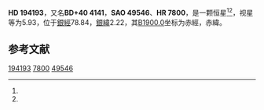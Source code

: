 {{Starbox begin
| name = HD 194193
}}
{{Starbox observe
| epoch = [[J2000.0|J2000.0]]
| constell = {{星座名待查}}<ref name=SIMBAD>{{cite web
 | url=http://simbad.u-strasbg.fr/simbad/sim-id?Ident=HR+7800
 | title=Pulsating variable Star
 | publisher=Centre de Données astronomiques de Strasbourg
 | work=SIMBAD
 | accessdate=2012-07-13
 | archive-date=2021-02-02
 | archive-url=https://web.archive.org/web/20210202102532/http://simbad.u-strasbg.fr/simbad/sim-id?Ident=HR+7800
 }}</ref><ref name=DATA>{{cite web
 | url=http://vizier.u-strasbg.fr/viz-bin/VizieR-5?-out.add=.&-source=5050&-corr=PK=HR&-out.max=9999&HR=7800
 | title=VizieR Detailed Page
 | accessdate=2012-07-13
 | archive-date=2021-01-07
 | archive-url=https://web.archive.org/web/20210107090130/http://vizier.u-strasbg.fr/viz-bin/VizieR-5?-out.add=.&-source=5050&-corr=PK=HR&-out.max=9999&HR=7800
 | dead-url=no
 }}</ref>
| 星官 = 
| ra = {{RA|20|22|45.3}}<ref name=SIMBAD /><ref name=DATA />
| dec = {{DEC|+41|1|34}}<ref name=SIMBAD /><ref name=DATA />
| appmag_v = 5.93<ref name=SIMBAD /><ref name=DATA />
}}
{{Starbox character
| class = K7III<ref name=SIMBAD /><ref name=DATA />
| b-v = 1.6<ref name=SIMBAD /><ref name=DATA />
| u-b = 1.98<ref name=SIMBAD /><ref name=DATA />
| r-i = <ref name=SIMBAD /><ref name=DATA />
| variable = 
}}
{{Starbox astrometry
| radial_v = 1.98
| prop_mo_ra = 1
| parallax = 
| p_error = 
}}
{{Starbox catalog
| names =BD+40 4141，[[SAO星表|SAO]] 49546，[[HD星表|HD]] 194193，[[HR星表|HR]] 7800}}
{{Starbox reference |Simbad=HR+7800}}
{{Starbox end}}

'''HD 194193'''，又名'''BD+40 4141'''，'''SAO 49546'''、'''HR 7800'''，是一颗恒星<ref name=SIMBAD /><ref name=DATA />，视星等为5.93，位于[[銀道座標系|銀經]]78.84，[[銀道座標系|銀緯]]2.22，其[[B1900.0|B1900.0]]坐标为赤經{{RA|20|19|12.3}}，赤緯{{DEC|+40|2.22|22}}。

== 参考文献 ==
{{reflist}}

{{star-stub}}

[[Category:HD和HDE天體|194193]]
[[Category:HR天體|7800]]
[[Category:SAO天體|49546]]